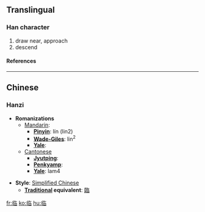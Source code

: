{{see|臨}}<!-- may be replaced by zh-forms -->

==Translingual==
===Han character===
{{Han char|rad=丨|as=08|sn=9|four=|canj=中中人日 (LLOA)}}
# draw near, approach
# descend
====References====
{{Han ref|kx=0080.071|hdz=10030.050|uh=4E34|ud=20020}}

----
==Chinese==
===Hanzi===


* '''Romanizations'''
** [[Mandarin]]:
*** '''[[Pinyin]]''': lín (lin2)
*** '''[[Wade-Giles]]''': lin<sup>2</sup>
*** '''[[Yale]]''': 
**[[Cantonese]]
***'''[[Jyutping]]''':
***'''[[Penkyamp]]''': 
***'''[[Yale]]''': lam4

* '''Style''': [[Simplified Chinese]] 
** '''[[Traditional Chinese|Traditional]] equivalent''': [[臨]]




[[fr:临]]
[[ko:临]]
[[hu:临]]